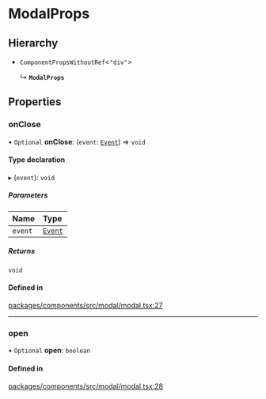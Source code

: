 # ModalProps

## Hierarchy

- `ComponentPropsWithoutRef`\<`"div"`\>

  ↳ **`ModalProps`**

## Properties

### onClose

• `Optional` **onClose**: (`event`: [`Event`](https://developer.mozilla.org/docs/Web/API/Event)) => `void`

#### Type declaration

▸ (`event`): `void`

##### Parameters

| Name    | Type                                                        |
| :------ | :---------------------------------------------------------- |
| `event` | [`Event`](https://developer.mozilla.org/docs/Web/API/Event) |

##### Returns

`void`

#### Defined in

[packages/components/src/modal/modal.tsx:27](https://github.com/vtex/shoreline/blob/7e966c5a4/packages/components/src/modal/modal.tsx#L27)

---

### open

• `Optional` **open**: `boolean`

#### Defined in

[packages/components/src/modal/modal.tsx:28](https://github.com/vtex/shoreline/blob/7e966c5a4/packages/components/src/modal/modal.tsx#L28)
